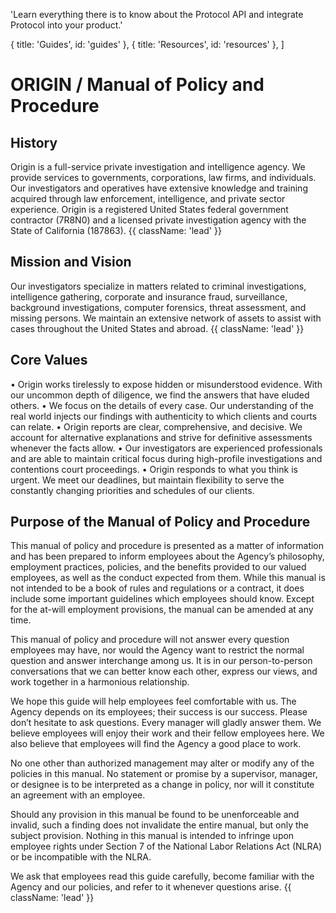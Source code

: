 
  'Learn everything there is to know about the Protocol API and integrate Protocol into your product.'

  { title: 'Guides', id: 'guides' },
  { title: 'Resources', id: 'resources' },
]

<HeroPattern />

# ORIGIN / Manual of Policy and Procedure


## History
Origin is a full-service private investigation and intelligence agency. We provide services to governments, corporations, law firms, and individuals. Our investigators and operatives have extensive knowledge and training acquired through law enforcement, intelligence, and private sector experience. Origin is a registered United States federal government contractor (7R8N0) and a licensed private investigation agency with the State of California (187863). {{ className: 'lead' }}
## Mission and Vision
Our investigators specialize in matters related to criminal investigations, intelligence gathering, corporate and insurance fraud, surveillance, background investigations, computer forensics, threat assessment, and missing persons. We maintain an extensive network of assets to assist with cases throughout the United States and abroad. {{ className: 'lead' }}
## Core Values
•	Origin works tirelessly to expose hidden or misunderstood evidence. With our uncommon depth of diligence, we find the answers that have eluded others.
•	We focus on the details of every case. Our understanding of the real world injects our findings with authenticity to which clients and courts can relate.
•	Origin reports are clear, comprehensive, and decisive. We account for alternative explanations and strive for definitive assessments whenever the facts allow.
•	Our investigators are experienced professionals and are able to maintain critical focus during high-profile investigations and contentions court proceedings.
•	Origin responds to what you think is urgent. We meet our deadlines, but maintain flexibility to serve the constantly changing priorities and schedules of our clients.

## Purpose of the Manual of Policy and Procedure
This manual of policy and procedure is presented as a matter of information and has been prepared to inform employees about the Agency’s philosophy, employment practices, policies, and the benefits provided to our valued employees, as well as the conduct expected from them. While this manual is not intended to be a book of rules and regulations or a contract, it does include some important guidelines which employees should know. Except for the at-will employment provisions, the manual can be amended at any time.

This manual of policy and procedure will not answer every question employees may have, nor would the Agency want to restrict the normal question and answer interchange among us. It is in our person-to-person conversations that we can better know each other, express our views, and work together in a harmonious relationship.
 
We hope this guide will help employees feel comfortable with us. The Agency depends on its employees; their success is our success. Please don’t hesitate to ask questions. Every manager will gladly answer them. We believe employees will enjoy their work and their fellow employees here. We also believe that employees will find the Agency a good place to work.
 
No one other than authorized management may alter or modify any of the policies in this manual. No statement or promise by a supervisor, manager, or designee is to be interpreted as a change in policy, nor will it constitute an agreement with an employee.
 
Should any provision in this manual be found to be unenforceable and invalid, such a finding does not invalidate the entire manual, but only the subject provision. Nothing in this manual is intended to infringe upon employee rights under Section 7 of the National Labor Relations Act (NLRA) or be incompatible with the NLRA.
 
We ask that employees read this guide carefully, become familiar with the Agency and our policies, and refer to it whenever questions arise. {{ className: 'lead' }}

